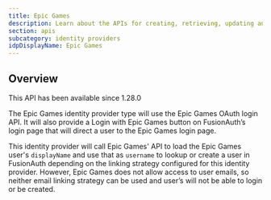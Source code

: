 ```yaml
---
title: Epic Games
description: Learn about the APIs for creating, retrieving, updating and disabling the Epic Games identity provider.
section: apis
subcategory: identity providers
idpDisplayName: Epic Games
---
```


<PremiumEditionBlurb />

## Overview

<Aside type="version">
This API has been available since 1.28.0
</Aside>

The Epic Games identity provider type will use the Epic Games OAuth login API. It will also provide a <InlineUIElement>Login with Epic Games</InlineUIElement> button on FusionAuth’s login page that will direct a user to the <Breadcrumb>Epic Games login page</Breadcrumb>.

This identity provider will call Epic Games' API to load the Epic Games user's `displayName` and use that as `username` to lookup or create a user in FusionAuth depending on the linking strategy configured for this identity provider. However, Epic Games does not allow access to user emails, so neither email linking strategy can be used and user’s will not be able to login or be created.

<TokenStorageNote idp_long_lived_token_type="refresh" idp_refresh_additional_info_url="https://dev.epicgames.com/docs/web-api-ref/authentication" manual_idp_display_name={frontmatter.idpDisplayName} token_name="refresh_token" return_text="the Epic Games login " hide_token_map_deprecation="true" />

<OAuthIdpOperations idp_long_lived_token_type="refresh" idp_refresh_additional_info_url="https://dev.epicgames.com/docs/web-api-ref/authentication" manual_idp_display_name={frontmatter.idpDisplayName} idp_id="1b932b19-61a8-47c7-9e81-27dbf9011dad" idp_linking_strategy="CreatePendingLink" idp_lowercase="epicgames" idp_since={12800} idp_token_or_code="token or code" idp_type="EpicGames" />

